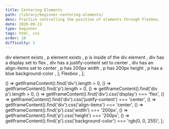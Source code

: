 ```yaml
---
title: Centering Elements
path: /library/beginner-centering-elements/
desc: Practice controlling the position of elements through Flexbox.
date: 2020-09-21
type: beginner
tags: html, css
order: 10
difficulty: 2
---
```




  <Text size="small" color="#FAFAFA">
    div element exists
  </Text>,
  <Text size="small" color="#FAFAFA">
    p element exists
  </Text>,
  <Text size="small" color="#FAFAFA">
    p is inside of the div element
  </Text>,
  <Text size="small" color="#FAFAFA">
    div has a display set to flex
  </Text>,
  <Text size="small" color="#FAFAFA">
    div has a justify-content set to center
  </Text>,
  <Text size="small" color="#FAFAFA">
    div has an align-items set to center
  </Text>,
  <Text size="small" color="#FAFAFA">
    p has 200px width
  </Text>,
  <Text size="small" color="#FAFAFA">
    p has 200px height
  </Text>,
  <Text size="small" color="#FAFAFA">
    p has a blue background-color
  </Text>,
];

  <Link size="small" href="https://www.w3schools.com/css/css3_flexbox.asp">
    Flexbox
  </Link>,
];

  () => getIframeContent().find('div').length > 0,
  () => getIframeContent().find('p').length > 0,
  () => getIframeContent().find('div p').length > 0,
  () => getIframeContent().find('div').css('display') === 'flex',
  () => getIframeContent().find('div').css('justify-content') === 'center',
  () => getIframeContent().find('div').css('align-items') === 'center',
  () => getIframeContent().find('p').css('width') === '200px',
  () => getIframeContent().find('p').css('height') === '200px',
  () =>
    getIframeContent().find('p').css('background-color') === 'rgb(0, 0, 255)',
];

<Post>
  <CodeEditor
    tasks={tasksListData}
    help={helpListData}
    tabs={tabs}
    tests={tests}
    result={`The p element has 200x200 dimensions, a blue background-color, and is absolutely centered on the screen through flex div container.`}
  />
</Post>
